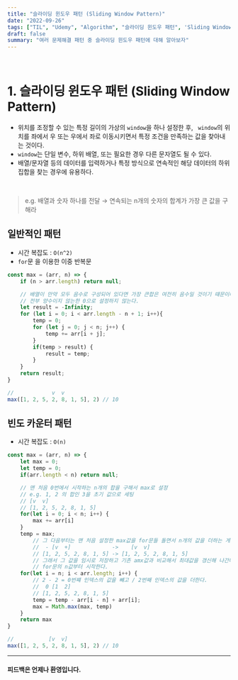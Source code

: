 ```yaml
---
title: "슬라이딩 윈도우 패턴 (Sliding Window Pattern)"
date: "2022-09-26"
tags: ["TIL", "Udemy", "Algorithm", "슬라이딩 윈도우 패턴", 'Sliding Window Pattern']
draft: false
summary: "여러 문제해결 패턴 중 슬라이딩 윈도우 패턴에 대해 알아보자"
---
```


&nbsp;

# 1. 슬라이딩 윈도우 패턴 (Sliding Window Pattern)

- 위치를 조정할 수 있는 특정 길이의 가상의 `window`을 하나 설정한 후, ` window`의 위치를 좌에서 우 또는 우에서 좌로 이동시키면서 특정 조건을 만족하는 값을 찾아내는 것이다.
- `window`는 단일 변수, 하위 배열, 또는 필요한 경우 다른 문자열도 될 수 있다.
- 배열/문자열 등의 데이터를 입력하거나 특정 방식으로 연속적인 해당 데이터의 하위 집합을 찾는 경우에 유용하다.

&nbsp;

> e.g. 배열과 숫자 하나를 전달 → 연속되는 n개의 숫자의 합계가 가장 큰 값을 구해라

## 일반적인 패턴
- 시간 복잡도 : `O(n^2)`
- `for`문 을 이용한 이중 반복문

```js
const max = (arr, n) => {
    if (n > arr.length) return null;

    // 배열이 만약 모두 음수로 구성되어 있다면 가장 큰합은 여전히 음수일 것이기 떄문이다.
    // 전부 양수이지 않는한 0으로 설정하지 않는다.
    let result = -Infinity;
    for (let i = 0; i < arr.length - n + 1; i++){
        temp = 0;
        for (let j = 0; j < n; j++) {
            temp += arr[i + j];
        }
        if(temp > result) {
            result = temp;
        }
    }
    return result;
}

//            v  v
max([1, 2, 5, 2, 8, 1, 5], 2) // 10
```

## 빈도  카운터 패턴

- 시간 복잡도 : `O(n)`

```js
const max = (arr, n) => {
    let max = 0;
    let temp = 0;
    if(arr.length < n) return null;

    // 맨 처음 0번에서 시작하는 n개의 합을 구해서 max로 설정
    // e.g. 1, 2 의 합인 3을 초기 값으로 세팅
    // [v  v]
    // [1, 2, 5, 2, 8, 1, 5]
    for(let i = 0; i < n; i++) {
        max += arr[i]
    }
    temp = max;
        // 그 다음부터는 맨 처음 설정한 max값을 for문들 돌면서 n개의 값을 더하는 게 아닌 위치를 window의 첫 위치의 값을 빼고 window의 다음 위치에 있는 값을 더한다.
        //  - [v  +]             ->    [v  v]
        // [1, 2, 5, 2, 8, 1, 5] -> [1, 2, 5, 2, 8, 1, 5]
        // 그래서 그 값을 임시로 저장하고 기존 amx값과 비교해서 최대값을 갱신해 나간다.
        // for문의 n값부터 시작한다.
    for(let i = n; i < arr.length; i++) {
        // 2 - 2 = 0번쨰 인덱스의 값을 뺴고 / 2번째 인덱스의 값을 더한다.
        //  0 [1  2]
        // [1, 2, 5, 2, 8, 1, 5]
        temp = temp - arr[i - n] + arr[i];
        max = Math.max(max, temp)
    }
    return max
}

//           [v  v]
max([1, 2, 5, 2, 8, 1, 5], 2) // 10
```

---

#### 피드백은 언제나 환영입니다.